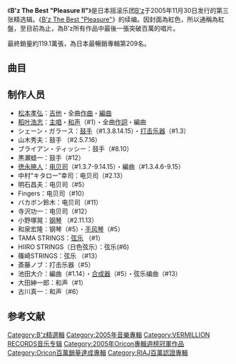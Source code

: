 {{Infobox Album
| Name        = B'z The Best "Pleasure II"
| Type        = [[精选辑|精选辑]]
| Artist      = [[B'z|B'z]]
| Cover       = B'z The Best Pleasure II.jpg
| Released    = 2005年11月30日
| Recorded    = 
| Genre       = [[硬式搖滾|硬式搖滾]] <br/>[[J-POP|J-POP]]
| Length      = 71分06秒
| Label       = [[Being_(公司)|VERMILLION RECORDS]]
| Producer    = [[松本孝弘|松本孝弘]]
| Reviews     = 
| Chart position = * 周榜第1位（[[Oricon公信榜|Oricon]]）
*2006年度年榜第5位（Oricon）
| Certification  = * 第20回[[日本金唱片大奖|日本金唱片大奖]]年度最佳摇滚及流行专辑<ref>{{cite web|title=第20回日本ゴールドディスク大賞 / Gold Disc Hall of Fame 20th|url=http://www.golddisc.jp/award/20/Prize_2.html#gd20_05|publisher=[[日本金唱片大奖|日本金唱片大奖]]|language=ja|accessdate=2012-07-14|archive-date=2018-07-01|archive-url=https://web.archive.org/web/20180701055104/http://www.golddisc.jp/award/20/Prize_2.html#gd20_05|dead-url=no}}</ref> 
* 百万认证（[[日本唱片业协会|日本唱片业协会]]）<ref>{{cite web|title=年度別ミリオンセラー一覧　2005年|url=http://www.riaj.or.jp/data/others/million_list/2005.html|publisher=[[日本唱片协会|日本唱片协会]]|language=ja|accessdate=2012-07-14|archive-date=2012-06-29|archive-url=https://web.archive.org/web/20120629172608/http://www.riaj.or.jp/data/others/million_list/2005.html|dead-url=no}}</ref> 
| Last album  = [[THE_CIRCLE|THE CIRCLE]]<br />（2005年）
| This album  = '''B'z The Best "Pleasure II"'''<br />（2005年）
| Next album  = [[MONSTER_(B'z专辑)|MONSTER]]<br />（2006年）
}}
《'''B'z The Best "Pleasure II"'''》是日本摇滚乐团[[B'z|B'z]]于2005年11月30日发行的第三张精选辑。《[[B'z_The_Best_"Pleasure"|B'z The Best "Pleasure"]]》的续编。因封面為紅色，所以通稱為紅盤，至目前為止，為B'z所有作品中最後一張突破百萬的唱片。

最終銷量約119.1萬張，為日本最暢銷專輯第209名。
== 曲目 ==
{{Tracklist
| all_music = [[松本孝弘|松本孝弘]]
| all_lyrics = [[稻叶浩志|稻叶浩志]]
| all_producer =松本孝弘

| title1 = {{lang|ja|[[OCEAN_(B'z單曲)|OCEAN]]}}
| length1 = 5:27

| title2 = {{lang|ja|[[今夜月の見える丘に|今夜月の見える丘に]]}}
| length2 = 4:12

| title3 = {{lang|ja|[[愛のバクダン|愛のバクダン]]}}
| length3 = 4:24

| title4 = {{lang|ja|[[ultra_soul|ultra soul]]}}
| length4 = 3:44

| title5 = {{lang|ja|[[HOME_(B'z单曲)|HOME]]}}
| length5 = 4:21

| title6 = {{lang|ja|いつかのメリークリスマス ～｢恋するハニカミ!｣バージョン～}}
| length6 = 5:18

| title7 = {{lang|ja|[[熱き鼓動の果て|熱き鼓動の果て]]}}
| length7 = 4:08

| title8 = {{lang|ja|[[野性のENERGY|野性のENERGY]]}}
| length8 = 4:40

| title9 = {{lang|ja|[[IT'S_SHOWTIME!!|IT'S SHOWTIME!!]]}}
| length9 = 4:00

| title10 = {{lang|ja|[[juice|juice]]}}
| length10 = 4:03

| title11 = {{lang|ja|[[May_(B'z单曲)|May]]}}
| length11 = 4:21

| title12 = {{lang|ja|[[ギリギリchop|ギリギリchop]]}}
| length12 = 4:01

| title13 = {{lang|ja|[[RING_(B'z单曲)|RING]]}}
| length13 = 4:02

| title14 = {{lang|ja|[[BANZAI_(B'z单曲)|BANZAI]]}}
| length14 = 3:51

| title15 = {{lang|ja|[[ARIGATO|ARIGATO]]}}
| length15 = 5:05

| title16 = {{lang|ja|[[GOLD_(B'z单曲)|GOLD]]}}
| length16 = 5:34
}}

== 制作人员 ==
*[[松本孝弘|松本孝弘]]：[[吉他|吉他]]・全曲[[作曲|作曲]]・[[編曲|編曲]]
*[[稻叶浩志|稻叶浩志]]：[[主唱|主唱]]・[[和声歌手|和声]]（#1）・全曲[[作詞|作詞]]・編曲
*シェーン・ガラース：[[爵士鼓|鼓手]]（#1.3.8.14.15）・[[打击乐器|打击乐器]]（#1.3）
*山木秀夫：鼓手 （#2.5.7.16）
*ブライアン・ティッシー：鼓手（#8.10）
*黒瀬蛙一：鼓手（#12）
*[[徳永暁人|徳永暁人]]：[[电贝司|电贝司]]（#1.3.7-9.14.15）・編曲（#1.3.4.6-9.15）
*中村“キタロー”幸司：电贝司（#2.13）
*明石昌夫：电贝司（#5）
* Fingers：电贝司（#10）
*バカボン鈴木：电贝司（#11）
*寺沢功一：电贝司（#12）
*小野塚晃：[[钢琴|钢琴]] （#2.11.13）
*和泉宏隆：钢琴（#5）・[[手风琴|手风琴]]（#5）
*TAMA STRINGS：[[弦乐器|弦乐]] （#1）
*HIIRO STRINGS（日色弦乐）：弦乐(#6)
*篠崎STRINGS：弦乐 （#13）
*斎藤ノブ：打击乐器（#5）
*池田大介：編曲（#1.14）・[[合成器|合成器]]（#5）・弦乐编曲（#13）
*大田紳一郎：和声（#1）
*古川真一：和声（#6）

==参考文献==
{{reflist}}

{{B'z}}
{{Oricon專輯週榜冠軍 (2005年)|2005年12月12日}}

[[Category:B'z精選輯|Category:B'z精選輯]]
[[Category:2005年音樂專輯|Category:2005年音樂專輯]]
[[Category:VERMILLION_RECORDS音乐专辑|Category:VERMILLION RECORDS音乐专辑]]
[[Category:2005年Oricon專輯週榜冠軍作品|Category:2005年Oricon專輯週榜冠軍作品]]
[[Category:Oricon百萬銷量達成專輯|Category:Oricon百萬銷量達成專輯]]
[[Category:RIAJ百萬認證專輯|Category:RIAJ百萬認證專輯]]